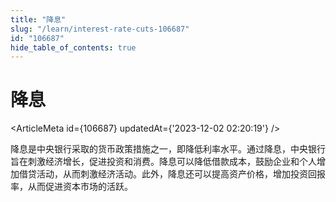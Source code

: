 ```yaml
---
title: "降息"
slug: "/learn/interest-rate-cuts-106687"
id: "106687"
hide_table_of_contents: true
---
```



# 降息

<ArticleMeta id={106687} updatedAt={'2023-12-02 02:20:19'} />
<div className='border-solid border-b border-t-0 my-4 border-[var(--ifm-color-gray-300)]' />

降息是中央银行采取的货币政策措施之一，即降低利率水平。通过降息，中央银行旨在刺激经济增长，促进投资和消费。降息可以降低借款成本，鼓励企业和个人增加借贷活动，从而刺激经济活动。此外，降息还可以提高资产价格，增加投资回报率，从而促进资本市场的活跃。
